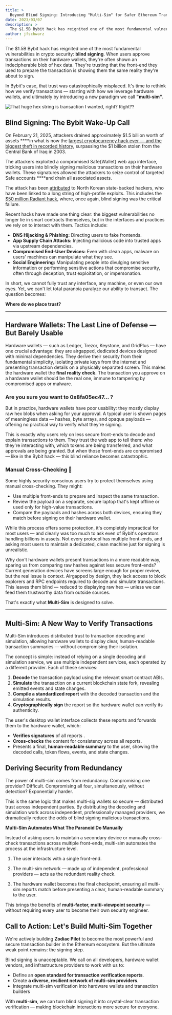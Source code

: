 ```yaml
---
title: >
  Beyond Blind Signing: Introducing "Multi-Sim" for Safer Ethereum Transactions
date: 2023/03/07
description: >
  The $1.5B Bybit hack has reignited one of the most fundamental vulnerabilities in crypto security: blind signing. When users approve transactions on their hardware wallets, they're often shown an indecipherable blob of hex data. They're trusting that the front-end they used to prepare the transaction is showing them the same reality they're about to sign. In Bybit's case, that trust was catastrophically misplaced. It's time to rethink how we verify transactions — starting with how we leverage hardware wallets, and ultimately by introducing a new paradigm we call "multi-sim".
author: jfschwarz
---
```



The $1.5B Bybit hack has reignited one of the most fundamental vulnerabilities in crypto security: **blind signing**. When users approve transactions on their hardware wallets, they're often shown an indecipherable blob of hex data. They're trusting that the front-end they used to prepare the transaction is showing them the same reality they're about to sign.

In Bybit's case, that trust was catastrophically misplaced. It's time to rethink how we verify transactions — starting with how we leverage hardware wallets, and ultimately by introducing a new paradigm we call **"multi-sim"**.

![That huge hex string is transaction I wanted, right? Right??](./blind-signing-meme.png)

## Blind Signing: The Bybit Wake-Up Call

On February 21, 2025, attackers drained approximately $1.5 billion worth of assets \*\*\*\*in what is now the [largest cryptocurrency hack ever — and the biggest theft in recorded history](https://www.elliptic.co/blog/bybit-hack-largest-in-history), surpassing the $1 billion stolen from the Central Bank of Iraq in 2003.

The attackers exploited a compromised Safe\{Wallet\} web app interface, tricking users into blindly signing malicious transactions on their hardware wallets. These signatures allowed the attackers to seize control of targeted Safe accounts \*\*\*\*and drain all associated assets.

The attack has been [attributed](https://www.ic3.gov/PSA/2025/PSA250226) to North Korean state-backed hackers, who have been linked to a long string of high-profile exploits. This includes the [$50 million Radiant hack](https://medium.com/@RadiantCapital/radiant-capital-incident-update-e56d8c23829e), where, once again, blind signing was the critical failure.

Recent hacks have made one thing clear: the biggest vulnerabilities no longer lie in smart contracts themselves, but in the interfaces and practices we rely on to interact with them. Tactics include:

- **DNS Hijacking & Phishing:** Directing users to fake frontends.
- **App Supply Chain Attacks:** Injecting malicious code into trusted apps via upstream dependencies.
- **Compromised End-User Devices:** Even with clean apps, malware on users' machines can manipulate what they see.
- **Social Engineering:** Manipulating people into divulging sensitive information or performing sensitive actions that compromise security, often through deception, trust exploitation, or impersonation.

In short, we cannot fully trust any interface, any machine, or even our own eyes. Yet, we can't let total paranoia paralyze our ability to transact. The question becomes:

**Where do we place trust?**

---

## Hardware Wallets: The Last Line of Defense — But Barely Usable

Hardware wallets — such as Ledger, Trezor, Keystone, and GridPlus — have one crucial advantage: they are airgapped, dedicated devices designed with minimal dependencies. They derive their security from their fundamental simplicity, isolating private keys from the internet and presenting transaction details on a physically separated screen. This makes the hardware wallet the **final reality check.** The transaction you approve on a hardware wallet should be the real one, immune to tampering by compromised apps or malware.

### Are you sure you want to 0x8fa05ec47… ?

But in practice, hardware wallets have poor usability: they mostly display raw hex blobs when asking for your approval. A typical user is shown pages of meaningless data — hashes, byte arrays, and opaque payloads — offering no practical way to verify what they're signing.

This is exactly why users rely on less secure front-ends to decode and explain transactions to them. They trust the web app to tell them: who they're interacting with, which tokens are being transferred, and what approvals are being granted. But when those front-ends are compromised — like in the Bybit hack — this blind reliance becomes catastrophic.

<MartinsTweet />

### Manual Cross-Checking 🥵

Some highly security-conscious users try to protect themselves using manual cross-checking. They might:

- Use multiple front-ends to prepare and inspect the same transaction.
- Review the payload on a separate, secure laptop that's kept offline or used only for high-value transactions.
- Compare the payloads and hashes across both devices, ensuring they match before signing on their hardware wallet.

While this process offers some protection, it's completely impractical for most users — and clearly was too much to ask even of Bybit's operators handling billions in assets. Not every protocol has multiple front-ends, and asking most users to maintain a dedicated, clean machine just for signing is unrealistic.

Why don't hardware wallets present transactions in a more readable way, sparing us from comparing raw hashes against less secure front-ends? Current generation devices have screens large enough for proper review, but the real issue is context. Airgapped by design, they lack access to block explorers and RPC endpoints required to decode and simulate transactions. This leaves them blind — reduced to displaying raw hex — unless we can feed them trustworthy data from outside sources.

That's exactly what **Multi-Sim** is designed to solve.

---

## Multi-Sim: A New Way to Verify Transactions

Multi-Sim introduces distributed trust to transaction decoding and simulation, allowing hardware wallets to display clear, human-readable transaction summaries — without compromising their isolation.

The concept is simple: instead of relying on a single decoding and simulation service, we use multiple independent services, each operated by a different provider. Each of these services:

1. **Decode** the transaction payload using the relevant smart contract ABIs.
2. **Simulate** the transaction on a current blockchain state fork, revealing emitted events and state changes.
3. **Compile a standardized report** with the decoded transaction and the simulation results.
4. **Cryptographically sign** the report so the hardware wallet can verify its authenticity.

The user's desktop wallet interface collects these reports and forwards them to the hardware wallet, which:

- **Verifies signatures** of all reports .
- **Cross-checks** the content for consistency across all reports.
- Presents a final, **human-readable summary** to the user, showing the decoded calls, token flows, events, and state changes.

## Deriving Security from Redundancy

The power of multi-sim comes from redundancy. Compromising one provider? Difficult. Compromising all four, simultaneously, without detection? Exponentially harder.

This is the same logic that makes multi-sig wallets so secure — distributed trust across independent parties. By distributing the decoding and simulation work across independent, professionally managed providers, we dramatically reduce the odds of blind signing malicious transactions.

**Multi-Sim Automates What The Paranoid Do Manually**

Instead of asking users to maintain a secondary device or manually cross-check transactions across multiple front-ends, multi-sim automates the process at the infrastructure level.

1. The user interacts with a single front-end.

2. The multi-sim network — made up of independent, professional providers — acts as the redundant reality check.

3. The hardware wallet becomes the final checkpoint, ensuring all multi-sim reports match before presenting a clear, human-readable summary to the user.

This brings the benefits of **multi-factor, multi-viewpoint security** — without requiring every user to become their own security engineer.

## Call to Action: Let's Build Multi-Sim Together

We're actively building **Zodiac Pilot** to become the most powerful and secure transaction builder in the Ethereum ecosystem. But the ultimate weak point remains: the signing step.

Blind signing is unacceptable. We call on all developers, hardware wallet vendors, and infrastructure providers to work with us to:

- Define an **open standard for transaction verification reports**.
- Create **a diverse, resilient network of multi-sim providers**.
- Integrate multi-sim verification into hardware wallets and transaction builders

With **multi-sim**, we can turn blind signing it into crystal-clear transaction verification — making blockchain interactions more secure for everyone.
